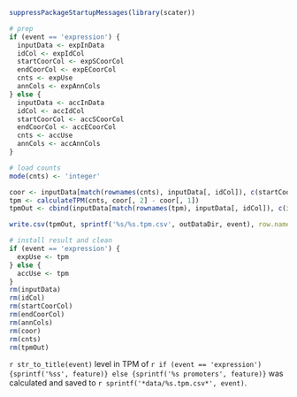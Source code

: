 

```r
suppressPackageStartupMessages(library(scater))

# prep
if (event == 'expression') {
  inputData <- expInData
  idCol <- expIdCol
  startCoorCol <- expSCoorCol
  endCoorCol <- expECoorCol
  cnts <- expUse
  annCols <- expAnnCols
} else {
  inputData <- accInData
  idCol <- accIdCol
  startCoorCol <- accSCoorCol
  endCoorCol <- accECoorCol
  cnts <- accUse
  annCols <- accAnnCols
}

# load counts
mode(cnts) <- 'integer'

coor <- inputData[match(rownames(cnts), inputData[, idCol]), c(startCoorCol, endCoorCol)]
tpm <- calculateTPM(cnts, coor[, 2] - coor[, 1])
tpmOut <- cbind(inputData[match(rownames(tpm), inputData[, idCol]), c(idCol, annCols)], tpm)

write.csv(tpmOut, sprintf('%s/%s.tpm.csv', outDataDir, event), row.names = FALSE, quote = FALSE)

# install result and clean
if (event == 'expression') {
  expUse <- tpm
} else {
  accUse <- tpm
}
rm(inputData)
rm(idCol)
rm(startCoorCol)
rm(endCoorCol)
rm(annCols)
rm(coor)
rm(cnts)
rm(tpmOut)
```

`r str_to_title(event)` level in TPM of `r if (event == 'expression') {sprintf('%ss', feature)} else {sprintf('%s promoters', feature)}` was calculated and saved to `r sprintf('*data/%s.tpm.csv*', event)`.
